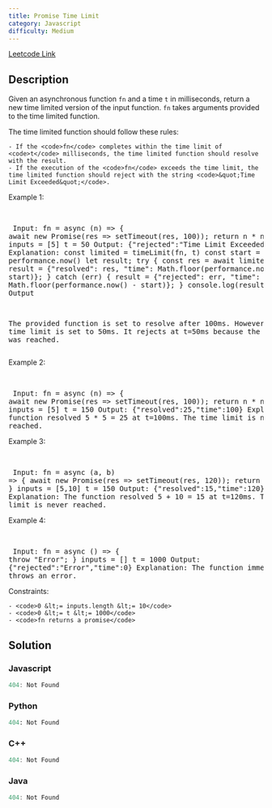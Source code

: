 ```yaml
---
title: Promise Time Limit
category: Javascript
difficulty: Medium
---
```


<Callout>

[Leetcode Link](https://leetcode.com/problems/promise-time-limit)

</Callout>

## Description
Given an asynchronous function <code>fn</code> and a time <code>t</code> in milliseconds, return a new time limited version of the input function. <code>fn</code> takes arguments provided to the time limited function.

The time limited function should follow these rules:


	- If the <code>fn</code> completes within the time limit of <code>t</code> milliseconds, the time limited function should resolve with the result.
	- If the execution of the <code>fn</code> exceeds the time limit, the time limited function should reject with the string <code>&quot;Time Limit Exceeded&quot;</code>.


 
Example 1:

<br /><pre className="overflow-x-auto">
Input: 
fn = async (n) =&gt; { 
  await new Promise(res =&gt; setTimeout(res, 100)); 
  return n * n; 
}
inputs = [5]
t = 50
Output: {&quot;rejected&quot;:&quot;Time Limit Exceeded&quot;,&quot;time&quot;:50}
Explanation:
const limited = timeLimit(fn, t)
const start = performance.now()
let result;
try {
   const res = await limited(...inputs)
   result = {&quot;resolved&quot;: res, &quot;time&quot;: Math.floor(performance.now() - start)};
} catch (err) {
   result = {&quot;rejected&quot;: err, &quot;time&quot;: Math.floor(performance.now() - start)};
}
console.log(result) // Output

The provided function is set to resolve after 100ms. However, the time limit is set to 50ms. It rejects at t=50ms because the time limit was reached.
</pre>

Example 2:

<br /><pre className="overflow-x-auto">
Input: 
fn = async (n) =&gt; { 
  await new Promise(res =&gt; setTimeout(res, 100)); 
  return n * n; 
}
inputs = [5]
t = 150
Output: {&quot;resolved&quot;:25,&quot;time&quot;:100}
Explanation:
The function resolved 5 * 5 = 25 at t=100ms. The time limit is never reached.
</pre>

Example 3:

<br /><pre className="overflow-x-auto">
Input: 
fn = async (a, b) =&gt; { 
  await new Promise(res =&gt; setTimeout(res, 120)); 
  return a + b; 
}
inputs = [5,10]
t = 150
Output: {&quot;resolved&quot;:15,&quot;time&quot;:120}
Explanation:
​​​​The function resolved 5 + 10 = 15 at t=120ms. The time limit is never reached.
</pre>

Example 4:

<br /><pre className="overflow-x-auto">
Input: 
fn = async () =&gt; { 
  throw &quot;Error&quot;;
}
inputs = []
t = 1000
Output: {&quot;rejected&quot;:&quot;Error&quot;,&quot;time&quot;:0}
Explanation:
The function immediately throws an error.</pre>

 
Constraints:


	- <code>0 &lt;= inputs.length &lt;= 10</code>
	- <code>0 &lt;= t &lt;= 1000</code>
	- <code>fn returns a promise</code>



## Solution

### Javascript
```javascript
404: Not Found
```
### Python
```python
404: Not Found
```
### C++
```cpp
404: Not Found
```
### Java
```java
404: Not Found
```


